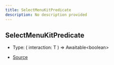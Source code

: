 ```yaml
---
title: SelectMenuKitPredicate
description: No description provided
---
```


## SelectMenuKitPredicate

- Type: (
  interaction: T
) => Awaitable\<boolean>

- [Source](https://github.com/underctrl-io/commandkit/blob/e7997746676c2b18be64230c918cb998973d18b5/packages/commandkit/src/components/v1/select-menu/common.ts#L4)